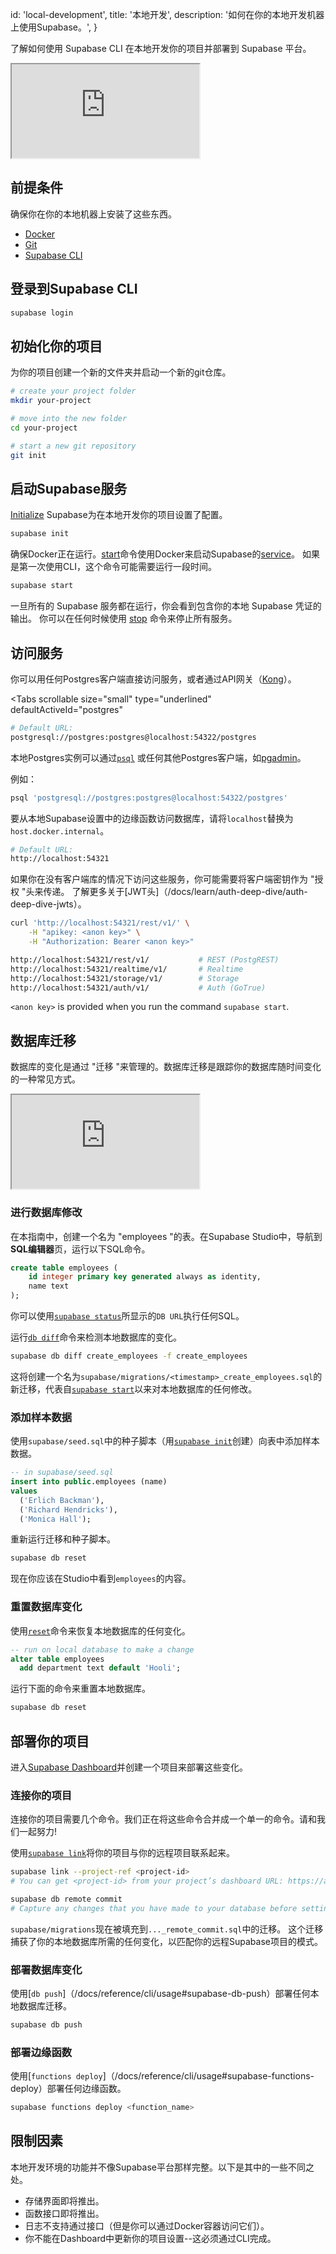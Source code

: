 
  id: 'local-development',
  title: '本地开发',
  description: '如何在你的本地开发机器上使用Supabase。',
}

了解如何使用 Supabase CLI 在本地开发你的项目并部署到 Supabase 平台。

<div className="video-container">
  <iframe
    src="https://www.youtube-nocookie.com/embed/vyHyYpvjaks"
    frameBorder="1"
    allow="accelerometer; autoplay; clipboard-write; encrypted-media; gyroscope; picture-in-picture"
    allowFullScreen
  ></iframe>
</div>

## 前提条件

确保你在你的本地机器上安装了这些东西。

- [Docker](https://docs.docker.com/engine/install/)
- [Git](https://github.com/git-guides/install-git)
- [Supabase CLI](/docs/guides/cli)

## 登录到Supabase CLI

```bash
supabase login
```

## 初始化你的项目

为你的项目创建一个新的文件夹并启动一个新的git仓库。

```bash
# create your project folder
mkdir your-project

# move into the new folder
cd your-project

# start a new git repository
git init
```

## 启动Supabase服务

[Initialize](/docs/reference/cli/usage#supabase-init) Supabase为在本地开发你的项目设置了配置。

```bash
supabase init
```

确保Docker正在运行。[start](/docs/reference/cli/usage#supabase-start)命令使用Docker来启动Supabase的[service](/docs/architecture)。
如果是第一次使用CLI，这个命令可能需要运行一段时间。

```bash
supabase start
```

一旦所有的 Supabase 服务都在运行，你会看到包含你的本地 Supabase 凭证的输出。
你可以在任何时候使用 [stop](/docs/reference/cli/usage#supabase-stop) 命令来停止所有服务。

## 访问服务

你可以用任何Postgres客户端直接访问服务，或者通过API网关（[Kong](https://github.com/Kong/kong)）。

<Tabs
  scrollable
  size="small"
  type="underlined"
  defaultActiveId="postgres"
>
<TabPanel id="postgres" label="Postgres">

```sh
# Default URL:
postgresql://postgres:postgres@localhost:54322/postgres
```

本地Postgres实例可以通过[`psql`](https://www.postgresql.org/docs/current/app-psql.html)
或任何其他Postgres客户端，如[pgadmin](https://www.pgadmin.org/)。

例如：

```bash
psql 'postgresql://postgres:postgres@localhost:54322/postgres'
```

<Admonition type="note">

要从本地Supabase设置中的边缘函数访问数据库，请将`localhost`替换为`host.docker.internal`。

</Admonition>

</TabPanel>
<TabPanel id="kong" label="API Gateway">

```sh
# Default URL:
http://localhost:54321
```

如果你在没有客户端库的情况下访问这些服务，你可能需要将客户端密钥作为 "授权 "头来传递。
了解更多关于[JWT头]（/docs/learn/auth-deep-dive/auth-deep-dive-jwts）。

```sh
curl 'http://localhost:54321/rest/v1/' \
    -H "apikey: <anon key>" \
    -H "Authorization: Bearer <anon key>"

http://localhost:54321/rest/v1/           # REST (PostgREST)
http://localhost:54321/realtime/v1/       # Realtime
http://localhost:54321/storage/v1/        # Storage
http://localhost:54321/auth/v1/           # Auth (GoTrue)
```

<Admonition type="note">

`<anon key>` is provided when you run the command `supabase start`.

</Admonition>

</TabPanel>
</Tabs>

## 数据库迁移

数据库的变化是通过 "迁移 "来管理的。数据库迁移是跟踪你的数据库随时间变化的一种常见方式。

<div className="video-container">
  <iframe
    src="https://www.youtube-nocookie.com/embed/Kx5nHBmIxyQ"
    frameBorder="1"
    allow="accelerometer; autoplay; clipboard-write; encrypted-media; gyroscope; picture-in-picture"
    allowFullScreen
  ></iframe>
</div>

### 进行数据库修改

在本指南中，创建一个名为 "employees "的表。在Supabase Studio中，导航到**SQL编辑器**页，运行以下SQL命令。

```sql
create table employees (
	id integer primary key generated always as identity,
	name text
);
```

<Admonition type="note">

你可以使用[`supabase status`](/docs/reference/cli/usage#supabase-status)所显示的`DB URL`执行任何SQL。

</Admonition>

运行[`db diff`](/docs/reference/cli/usage#supabase-db-diff)命令来检测本地数据库的变化。

```sh
supabase db diff create_employees -f create_employees
```

这将创建一个名为`supabase/migrations/<timestamp>_create_employees.sql`的新迁移，代表自[`supabase start`](/docs/reference/cli/usage#supabase-start)以来对本地数据库的任何修改。

### 添加样本数据

使用`supabase/seed.sql`中的种子脚本（用[`supabase init`](/docs/reference/cli/usage#supabase-init)创建）向表中添加样本数据。

```sql
-- in supabase/seed.sql
insert into public.employees (name)
values
  ('Erlich Backman'),
  ('Richard Hendricks'),
  ('Monica Hall');
```

重新运行迁移和种子脚本。

```bash
supabase db reset
```

现在你应该在Studio中看到`employees`的内容。

### 重置数据库变化

使用[`reset`](/docs/reference/cli/usage#supabase-db-reset)命令来恢复本地数据库的任何变化。

```sql
-- run on local database to make a change
alter table employees
  add department text default 'Hooli';
```

运行下面的命令来重置本地数据库。

```sh
supabase db reset
```

## 部署你的项目

进入[Supabase Dashboard](https://app.supabase.com)并创建一个项目来部署这些变化。

### 连接你的项目

<Admonition type="note">

连接你的项目需要几个命令。我们正在将这些命令合并成一个单一的命令。请和我们一起努力!

</Admonition>

使用[`supabase link`](/docs/reference/cli/usage#supabase-link)将你的项目与你的远程项目联系起来。

```bash
supabase link --project-ref <project-id>
# You can get <project-id> from your project’s dashboard URL: https://app.supabase.com/project/<project-id>

supabase db remote commit
# Capture any changes that you have made to your database before setting up the CLI
```

`supabase/migrations`现在被填充到`..._remote_commit.sql`中的迁移。
这个迁移捕获了你的本地数据库所需的任何变化，以匹配你的远程Supabase项目的模式。

### 部署数据库变化

使用[`db push`]（/docs/reference/cli/usage#supabase-db-push）部署任何本地数据库迁移。

```sh
supabase db push
```

### 部署边缘函数

使用[`functions deploy`]（/docs/reference/cli/usage#supabase-functions-deploy）部署任何边缘函数。

```sh
supabase functions deploy <function_name>
```

## 限制因素

本地开发环境的功能并不像Supabase平台那样完整。以下是其中的一些不同之处。

- 存储界面即将推出。
- 函数接口即将推出。
- 日志不支持通过接口（但是你可以通过Docker容器访问它们）。
- 你不能在Dashboard中更新你的项目设置--这必须通过CLI完成。

```

```


